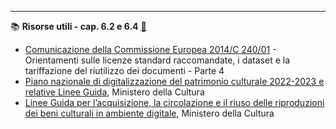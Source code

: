 ----

::: {.callout-tip icon=false #res-6.2-6.4 .risorsa}

📚 **Risorse utili - cap. 6.2 e 6.4** [🔗](#res-6.2-6.4){.link-req}

- [Comunicazione della Commissione Europea 2014/C 240/01](https://eur-lex.europa.eu/legal-content/IT/TXT/PDF/?uri=CELEX%3A52014XC0724(01)&from=IT) - Orientamenti sulle licenze standard raccomandate, i dataset e la tariffazione del riutilizzo dei documenti -
Parte 4
- [Piano nazionale di digitalizzazione del patrimonio culturale 2022-2023 e relative Linee Guida](https://docs.italia.it/italia/icdp/), Ministero della Cultura
- [Linee Guida per l’acquisizione, la circolazione e il riuso delle riproduzioni dei beni culturali in ambiente digitale](https://docs.italia.it/italia/icdp/icdp-pnd-circolazione-riuso-docs/it/v1.0-giugno-2022/index.html), Ministero della Cultura

:::

